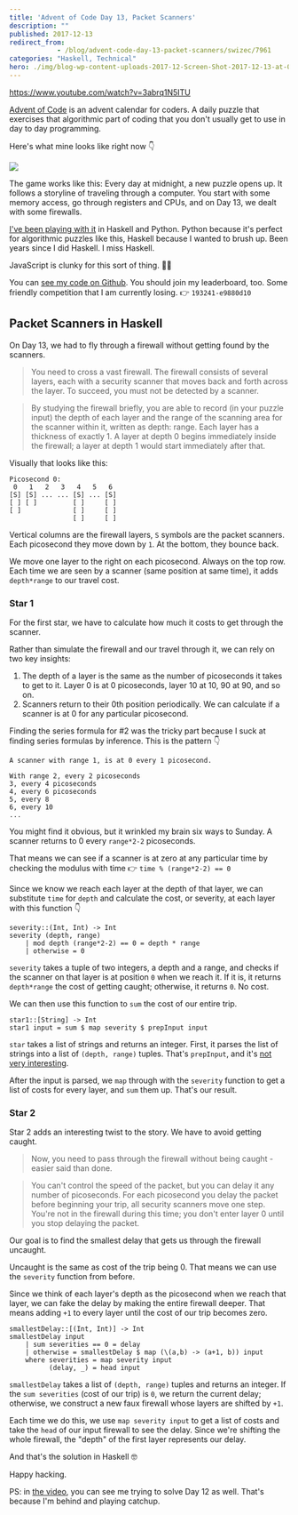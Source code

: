 ```yaml
---
title: 'Advent of Code Day 13, Packet Scanners'
description: ""
published: 2017-12-13
redirect_from: 
            - /blog/advent-code-day-13-packet-scanners/swizec/7961
categories: "Haskell, Technical"
hero: ./img/blog-wp-content-uploads-2017-12-Screen-Shot-2017-12-13-at-08.14.34-inline.png
---
```

https://www.youtube.com/watch?v=3abrq1N5ITU



[Advent of Code](https://adventofcode.com/) is an advent calendar for coders. A daily puzzle that exercises that algorithmic part of coding that you don't usually get to use in day to day programming.



Here's what mine looks like right now 👇



![](./img/blog-wp-content-uploads-2017-12-Screen-Shot-2017-12-13-at-08.14.34-inline.png)



The game works like this: Every day at midnight, a new puzzle opens up. It follows a storyline of traveling through a computer. You start with some memory access, go through registers and CPUs, and on Day 13, we dealt with some firewalls.



[I've been playing with it](https://www.youtube.com/playlist?list=PLF8WgaD4xmjWaUkBRoQiYGCV3WSKRH0pU) in Haskell and Python. Python because it's perfect for algorithmic puzzles like this, Haskell because I wanted to brush up. Been years since I did Haskell. I miss Haskell.



JavaScript is clunky for this sort of thing. 🤷‍♀️



You can [see my code on Github](https://github.com/Swizec/advent-of-code-2017). You should join my leaderboard, too. Some friendly competition that I am currently losing. 👉 `193241-e9880d10`



## Packet Scanners in Haskell



On Day 13, we had to fly through a firewall without getting found by the scanners.



> You need to cross a vast firewall. The firewall consists of several layers, each with a security scanner that moves back and forth across the layer. To succeed, you must not be detected by a scanner.



> By studying the firewall briefly, you are able to record (in your puzzle input) the depth of each layer and the range of the scanning area for the scanner within it, written as depth: range. Each layer has a thickness of exactly 1. A layer at depth 0 begins immediately inside the firewall; a layer at depth 1 would start immediately after that.



Visually that looks like this:



```
Picosecond 0:
 0   1   2   3   4   5   6
[S] [S] ... ... [S] ... [S]
[ ] [ ]         [ ]     [ ]
[ ]             [ ]     [ ]
                [ ]     [ ]
```



Vertical columns are the firewall layers, `S` symbols are the packet scanners. Each picosecond they move down by `1`. At the bottom, they bounce back.



We move one layer to the right on each picosecond. Always on the top row. Each time we are seen by a scanner (same position at same time), it adds `depth*range` to our travel cost.



### Star 1



For the first star, we have to calculate how much it costs to get through the scanner.



Rather than simulate the firewall and our travel through it, we can rely on two key insights:



1. The depth of a layer is the same as the number of picoseconds it takes to get to it. Layer 0 is at 0 picoseconds, layer 10 at 10, 90 at 90, and so on.
2. Scanners return to their 0th position periodically. We can calculate if a scanner is at 0 for any particular picosecond.



Finding the series formula for #2 was the tricky part because I suck at finding series formulas by inference. This is the pattern 👇



```
A scanner with range 1, is at 0 every 1 picosecond.

With range 2, every 2 picoseconds
3, every 4 picoseconds
4, every 6 picoseconds
5, every 8
6, every 10
...
```



You might find it obvious, but it wrinkled my brain six ways to Sunday. A scanner returns to 0 every `range*2-2` picoseconds.



That means we can see if a scanner is at zero at any particular time by checking the modulus with time 👉 `time % (range*2-2) == 0`



Since we know we reach each layer at the depth of that layer, we can substitute `time` for `depth` and calculate the cost, or severity, at each layer with this function 👇



```
severity::(Int, Int) -> Int
severity (depth, range)
    | mod depth (range*2-2) == 0 = depth * range
    | otherwise = 0
```



`severity` takes a tuple of two integers, a depth and a range, and checks if the scanner on that layer is at position `0` when we reach it. If it is, it returns `depth*range` the cost of getting caught; otherwise, it returns `0`. No cost.



We can then use this function to `sum` the cost of our entire trip.



```
star1::[String] -> Int
star1 input = sum $ map severity $ prepInput input
```



`star` takes a list of strings and returns an integer. First, it parses the list of strings into a list of `(depth, range)` tuples. That's `prepInput`, and it's [not very interesting](https://github.com/Swizec/advent-of-code-2017/blob/master/13.hs#L50).



After the input is parsed, we `map` through with the `severity` function to get a list of costs for every layer, and `sum` them up. That's our result.



### Star 2



Star 2 adds an interesting twist to the story. We have to avoid getting caught.



> Now, you need to pass through the firewall without being caught - easier said than done.



> You can't control the speed of the packet, but you can delay it any number of picoseconds. For each picosecond you delay the packet before beginning your trip, all security scanners move one step. You're not in the firewall during this time; you don't enter layer 0 until you stop delaying the packet.



Our goal is to find the smallest delay that gets us through the firewall uncaught.



Uncaught is the same as cost of the trip being 0. That means we can use the `severity` function from before.



Since we think of each layer's depth as the picosecond when we reach that layer, we can fake the delay by making the entire firewall deeper. That means adding `+1` to every layer until the cost of our trip becomes zero.



```
smallestDelay::[(Int, Int)] -> Int
smallestDelay input
    | sum severities == 0 = delay
    | otherwise = smallestDelay $ map (\(a,b) -> (a+1, b)) input
    where severities = map severity input
          (delay, _) = head input
```



`smallestDelay` takes a list of `(depth, range)` tuples and returns an integer. If the `sum severities` (cost of our trip) is `0`, we return the current delay; otherwise, we construct a new faux firewall whose layers are shifted by `+1`.



Each time we do this, we use `map severity input` to get a list of costs and take the `head` of our input firewall to see the delay. Since we're shifting the whole firewall, the "depth" of the first layer represents our delay.



And that's the solution in Haskell 🤓



Happy hacking.



PS: in [the video](https://www.youtube.com/watch?v=3abrq1N5ITU), you can see me trying to solve Day 12 as well. That's because I'm behind and playing catchup.